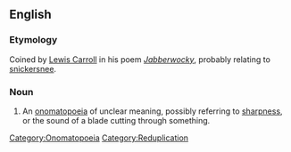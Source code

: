 ==English==

===Etymology===
Coined by [[Lewis Carroll]] in his poem ''[[s:Jabberwocky|Jabberwocky]]'', probably relating to [[snickersnee]].

===Noun===
{{en-noun|snicker-snack|-}}

# An [[onomatopoeia]] of unclear meaning, possibly referring to [[sharpness]], or the sound of a blade cutting through something.

[[Category:Onomatopoeia]]
[[Category:Reduplication]]